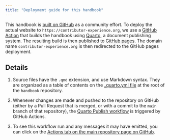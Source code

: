 ```yaml
---
title: "Deployment guide for this handbook"
---
```


This handbook is [built on GitHub](https://github.com/contributor-experience/handbook)
as a community effort. To deploy the actual website to
`https://contributor-experience.org`, we use a
[GitHub Action](https://docs.github.com/actions) that builds the handbook using
[Quarto](https://quarto.org/), a document publishing system. The resulting build
is then published to [GitHub pages](https://pages.github.com/). The domain name
`contributor-experience.org` is then redirected to the GitHub pages deployment.

## Details

1. Source files have the `.qmd` extension, and use Markdown syntax. They are
   organized as a table of contents on the [_quarto.yml file](https://github.com/contributor-experience/handbook/blob/main/_quarto.yml)
   at the root of the `handbook` repository.

1. Whenever changes are made and pushed to the repository on GitHub (either by
   a Pull Request that is merged, or with a commit to the `main` branch of that
   repository), the [Quarto Publish workflow](https://github.com/contributor-experience/handbook/blob/main/.github/workflows/publish.yml)
   is triggered by GitHub Actions.

1. To see this workflow run and any messages it may have emitted, you can click
   on the [Actions tab on the main repository page on GitHub](https://github.com/contributor-experience/handbook/actions).
